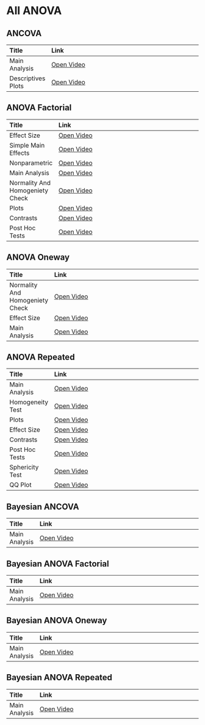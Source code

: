 # All ANOVA

## ANCOVA

|Title              |Link                                                                                         |
|:------------------|:--------------------------------------------------------------------------------------------|
|Main Analysis      |<a href="/3_All_ANOVA/ANCOVA/ANCOVA_1_Main-Analysis.mp4" target="_blank">Open Video</a>      |
|Descriptives Plots |<a href="/3_All_ANOVA/ANCOVA/ANCOVA_2_Descriptives-Plots.mp4" target="_blank">Open Video</a> |

## ANOVA Factorial

|Title                           |Link                                                                                                                            |
|:-------------------------------|:-------------------------------------------------------------------------------------------------------------------------------|
|Effect Size                     |<a href="/3_All_ANOVA/ANOVA_Factorial/ANOVA_Factorial_3_Effect-Size.mp4" target="_blank">Open Video</a>                         |
|Simple Main Effects             |<a href="/3_All_ANOVA/ANOVA_Factorial/ANOVA_Factorial_7_Simple-Main-Effects.mp4" target="_blank">Open Video</a>                 |
|Nonparametric                   |<a href="/3_All_ANOVA/ANOVA_Factorial/ANOVA_Factorial_8_Nonparametric.mp4" target="_blank">Open Video</a>                       |
|Main Analysis                   |<a href="/3_All_ANOVA/ANOVA_Factorial/TBD_ANOVA_Factorial_1_Main-Analysis.mp4" target="_blank">Open Video</a>                   |
|Normality And Homogeniety Check |<a href="/3_All_ANOVA/ANOVA_Factorial/TBD_ANOVA_Factorial_2_Normality-And-Homogeniety-Check.mp4" target="_blank">Open Video</a> |
|Plots                           |<a href="/3_All_ANOVA/ANOVA_Factorial/TBD_ANOVA_Factorial_4_Plots.mp4" target="_blank">Open Video</a>                           |
|Contrasts                       |<a href="/3_All_ANOVA/ANOVA_Factorial/TBD_ANOVA_Factorial_5_Contrasts.mp4" target="_blank">Open Video</a>                       |
|Post Hoc Tests                  |<a href="/3_All_ANOVA/ANOVA_Factorial/TBD_ANOVA_Factorial_6_Post-Hoc-Tests.mp4" target="_blank">Open Video</a>                  |

## ANOVA Oneway

|Title                           |Link                                                                                                                  |
|:-------------------------------|:---------------------------------------------------------------------------------------------------------------------|
|Normality And Homogeniety Check |<a href="/3_All_ANOVA/ANOVA_Oneway/ANOVA_Oneway_2_Normality-And-Homogeniety-Check.mp4" target="_blank">Open Video</a> |
|Effect Size                     |<a href="/3_All_ANOVA/ANOVA_Oneway/ANOVA_Oneway_3_Effect-Size.mp4" target="_blank">Open Video</a>                     |
|Main Analysis                   |<a href="/3_All_ANOVA/ANOVA_Oneway/TBD_ANOVA_Oneway_1_Main-Analysis.mp4" target="_blank">Open Video</a>               |

## ANOVA Repeated

|Title            |Link                                                                                                 |
|:----------------|:----------------------------------------------------------------------------------------------------|
|Main Analysis    |<a href="/3_All_ANOVA/ANOVA_Repeated/ANOVA_RM_1_Main-Analysis.mp4" target="_blank">Open Video</a>    |
|Homogeneity Test |<a href="/3_All_ANOVA/ANOVA_Repeated/ANOVA_RM_2_Homogeneity-Test.mp4" target="_blank">Open Video</a> |
|Plots            |<a href="/3_All_ANOVA/ANOVA_Repeated/ANOVA_RM_3_Plots.mp4" target="_blank">Open Video</a>            |
|Effect Size      |<a href="/3_All_ANOVA/ANOVA_Repeated/ANOVA_RM_4_Effect-Size.mp4" target="_blank">Open Video</a>      |
|Contrasts        |<a href="/3_All_ANOVA/ANOVA_Repeated/ANOVA_RM_5_Contrasts.mp4" target="_blank">Open Video</a>        |
|Post Hoc Tests   |<a href="/3_All_ANOVA/ANOVA_Repeated/ANOVA_RM_6_Post-Hoc-Tests.mp4" target="_blank">Open Video</a>   |
|Sphericity Test  |<a href="/3_All_ANOVA/ANOVA_Repeated/ANOVA_RM_7_Sphericity-Test.mp4" target="_blank">Open Video</a>  |
|QQ Plot          |<a href="/3_All_ANOVA/ANOVA_Repeated/ANOVA_RM_8_QQ-Plot.mp4" target="_blank">Open Video</a>          |

## Bayesian ANCOVA

|Title         |Link                                                                                                      |
|:-------------|:---------------------------------------------------------------------------------------------------------|
|Main Analysis |<a href="/3_All_ANOVA/Bayesian_ANCOVA/Bayesian_ANCOVA_1_Main-Analysis.mp4" target="_blank">Open Video</a> |

## Bayesian ANOVA Factorial

|Title         |Link                                                                                                              |
|:-------------|:-----------------------------------------------------------------------------------------------------------------|
|Main Analysis |<a href="/3_All_ANOVA/Bayesian_ANOVA_Factorial/Bayesian_ANOVA_1_Main-Analysis.mp4" target="_blank">Open Video</a> |

## Bayesian ANOVA Oneway

|Title         |Link                                                                                                                  |
|:-------------|:---------------------------------------------------------------------------------------------------------------------|
|Main Analysis |<a href="/3_All_ANOVA/Bayesian_ANOVA_Oneway/Bayesian_ANOVA_Oneway_1_Main-Analysis.mp4" target="_blank">Open Video</a> |

## Bayesian ANOVA Repeated

|Title         |Link                                                                                                                      |
|:-------------|:-------------------------------------------------------------------------------------------------------------------------|
|Main Analysis |<a href="/3_All_ANOVA/Bayesian_ANOVA_Repeated/Bayesian_ANOVA_Repeated_1_Main-Analysis.mp4" target="_blank">Open Video</a> |

